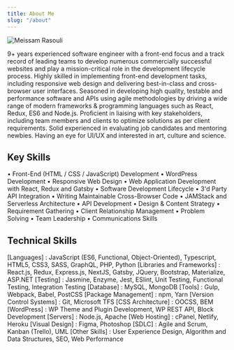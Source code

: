 ```yaml
---
title: About Me
slug: "/about"
---
```


![Meissam Rasouli](./meissam-rasouli.png)

9+ years experienced software engineer with a front-end focus and a track record of leading teams to develop numerous commercially successful websites and play a mission-critical role in the development lifecycle process. Highly skilled in implementing front-end development tasks, including responsive web design and delivering best-in-class and cross-browser user interfaces. Seasoned in developing high quality, testable and performance software and APIs using agile methodologies by driving a wide range of modern frameworks & programming languages such as React, Redux, ES6 and Node.js. Proficient in liaising with key stakeholders, including team members and clients to optimize solutions as per client requirements. Solid experienced in evaluating job candidates and mentoring newbies. Having an eye for UI/UX and interested in art, culture and science.


## Key Skills

• Front-End (HTML / CSS / JavaScript) Development
• WordPress Development
• Responsive Web Design
• Web Application Development with React, Redux and Gatsby
• Software Development Lifecycle
• 3'd Party API Integration
• Writing Maintainable Cross-Browser Code
• JAMStack and Serverless Architecture
• API Development
• Design & Content Strategy
• Requirement Gathering
• Client Relationship Management
• Problem Solving
• Team Leadership
• Communications Skills


## Technical Skills

[Languages] : JavaScript (ES6, Functional, Object-Oriented), Typescript, HTML5, CSS3, SASS, GraphQL, PHP, Python
[Libraries and Frameworks] : React.js, Redux, Express.js, NextJS, Gatsby, JQuery, Bootstrap, Materialize, ASP.NET
[Testing] : Jasmine, Enzyme, Jest, ESlint, Unit Testing, Functional Testing, Integration Testing
[Database] : MySQL, MongoDB
[Tools] : Gulp, Webpack, Babel, PostCSS
[Package Management] : npm, Yarn
[Version Control Systems] : Git, Microsoft TFS
[CSS Architecture] : OOCSS, BEM
[WordPress] : WP Theme and Plugin Development, WP REST API, Block Development
[Servers] : Node.js, Apache
[Web Hosting] : cPanel, Netlify, Heroku
[Visual Design] : Figma, Photoshop
[SDLC] : Agile and Scrum, Kanban (Trello), UML
[Other Skills] : User Experience Design, Algorithm and Data Structures, SEO, Web Performance
